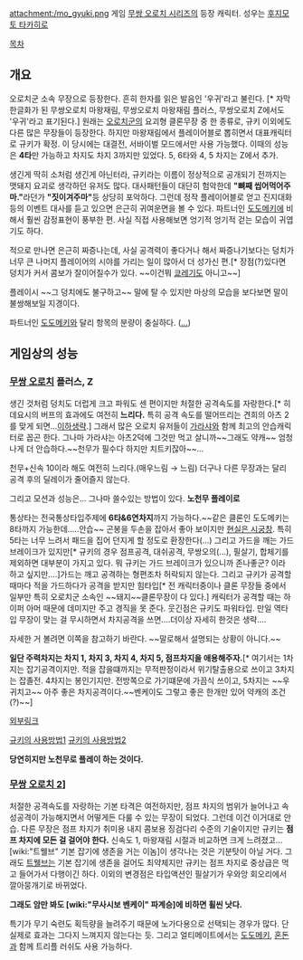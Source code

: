 attachment:/mo_gyuki.png
게임 [[무쌍 오로치 시리즈]]의 등장 캐릭터.
성우는 [[후지모토 타카히로]]

[[목차]]

== 개요 ==
오로치군 소속 무장으로 등장한다. 흔히 한자를 읽은 발음인 '우귀'라고 불린다. [* 자막 한글화가 된 무쌍오로치 마왕재림, 무쌍오로치 마왕재림 플러스, 무쌍오로치 Z에서도 '우귀'라고 표기된다.] 원래는 [[오로치]]군의 요괴형 클론무장 중 한 종류로, 규키 이외에도 다른 많은 무장들이 등장한다. 하지만 마왕재림에서 플레이어블로 뽑히면서 대표캐릭터로 규키가 확정. 이 당시에는 대결전, 서바이벌 모드에서만 사용 가능했다. 이때의 성능은 '''4타'''만 가능하고 차지도 차지 3까지만 있었다. 5, 6타와 4, 5 차지는 Z에서 추가.

생긴게 딱히 소처럼 생긴게 아닌터라, 규키라는 이름이 정상적으로 공개되기 전까지는 맷돼지 요괴로 생각하던 유저도 많다. 대사패턴들이 대단히 험악한데 '''"뼈째 씹어먹어주마."'''라던가 '''"짓이겨주마"'''등 상당히 포악하다. 그런데 정작 플레이어블로 얻고 진지대화 등의 이벤트 대사를 듣고 있으면 은근히 귀여운면을 볼 수 있다. 파트너인 [[도도메키]]에 비해서 훨씬 감정표현이 풍부한 편. 사실 직접 사용해보면 엉기적 엉기적 걷는 모습이 귀엽기도 하다.

적으로 만나면 은근히 짜증나는데, 사실 공격력이 좋다거나 해서 짜증나기보다는 덩치가 너무 큰 나머지 플레이어의 시야를 가리는 일이 많아서 더 성가신 편.[* 장점(?)있다면 덩치가 커서 콤보가 잘이어질수가 있다. ~~이건뭐 [[쿄레기]]도 아니고~~]

플레이시 ~~그 덩치에도 불구하고~~ 말에 탈 수 있지만 마상의 모습을 보다보면 말이 불쌍해보일 지경이다.

파트너인 [[도도메키]]와 달리 항목의 분량이 충실하다. ([[...]])

== 게임상의 성능 ==
=== [[무쌍 오로치]] 플러스, Z ===
생긴 것처럼 덩치도 더럽게 크고 파워도 센 편이지만 처절한 공격속도를 자랑한다.[* 히데요시의 버프의 효과에도 여전히 '''느리다.''' 특히 공격 속도를 떨어뜨리는 견희의 아츠 2를 맞게 되면…[[이하생략]].] 그래서 많은 오로치 유저들이 [[가라샤]]와 함께 최고의 안습캐릭터로 꼽곤 한다. 그나마 가라샤는 아츠2덕에 그것만 먹고 살니까~~그래도 약캐~~ 엄청나게 더 안습하다.~~천무가 필수다 하지만 치트키잖아~~...

천무+신속 10이라 해도 여전히 느리다.(매우느림 → 느림) 더구나 다른 무장과는 달리 공격 후의 딜레이가 줄어즐지 않는다.

그리고 모션과 성능은... 그나마 쓸수있는 방법이 있다. '''노천무 플레이로'''

통상타는 전국통상타입주제에 '''6타&6연차지'''까지 가능하다.~~같은 클론인 도도메키는 8타까지 가능한데.....안습~~ 곤봉을 두손을 잡아서 좋아 보이지만 [[현실은 시궁창]]. 특히 5타는 너무 느려서 패드을 집어 던지게 할 정도로 환장한다(...) 그리고 가드을 깨는 가드 브레이크가 있지만[* 규키의 경우 점프공격, 대쉬공격, 무쌍오의(...), 필살기, 합체기를 제외하면 대부분이 가지고 있다. 뭐 규키는 가드 브레이크가 있으니까 존나좋군? 이라 하고 싶지만….]가드는 깨고 공격하는 형편조차 허락되지 않는다. 그리고 규키가 공격할 때마다 적을 가드하다가 공격을 받지만 힘타입[* 전 캐릭터중이나 클론 무장들 중에서 일부만 특히 오로치군 소속인 ~~돼지~~클론무장이 다 있다.] 캐릭터가 공격할 때는 하이퍼 아머 때문에 데미지만 주고 경직을 못 준다. 웃긴점은 규키도 파워타입. 만일 역타입 무장이 맞는 걸 무시하면서 차지공격을 쓰면....더이상 자세히 한것은 생략....

자세한 거 볼려면 이쪽을 참고하기 바란다. ~~말로해서 설명되는 상황이 아니다.~~

'''일단 주력차지는 차지 1, 차지 3, 차지 4, 차지 5, 점프차지을 애용해주자.'''[* 여기서는 1차지는 잡기공격이지만. 적을 잡을떄까지는 무적판정이라서 위기탈출용으로 쓰이고 3차지는 잡졸전. 4차지는 봉인기지만. 전방쪽으로 가기떄문에 가끔식 쓰이고, 5차지는 ~~우귀치고~~ 아주 좋은 차지공격이다.~~벤케이도 그렇고 좋은 한개만 있어 약캐의 조건(?)~~]

[http://blog.naver.com/qkdwoa5?Redirect=Log&logNo=100099393815 외부링크]

[http://www.youtube.com/watch?v=XhssOgNafEs&feature=player_embedded 규키의 사용방법1]
[http://www.youtube.com/watch?v=tEpfMo12HpA 규키의 사용방법2] 

'''당연히지만 노천무로 플레이 하는 것이다.'''

=== [[무쌍 오로치 2]]] ===
처절한 공격속도를 자랑하는 기본 타격은 여전하지만, 점프 차지의 범위가 늘어나고 속성공격이 가능해지면서 어떻게든 다룰 수 있는 무장이 되었다. 그런데 이건 이거대로 안습. 다른 무장은 점프 차지가 취미용 내지 콤보용 징검다리 수준의 기술이지만 규키는 '''점프 차지에 모든 걸 걸어야 한다.''' 신속도 1, 마왕재림 시절과 비교하면 크게 느려졌고…[wiki:"트웰브" 기본 잡기에 생존을 거는 이놈]이 생각나는 것은 기분탓이 아닐 거다. 그래도 [[트웰브]]는 기본 잡기에 생존을 걸어도 최약체지만 규키는 점프 차지로 중상급은 먹고 들어가서 다행이긴 하다. 이외의 변경점은 타입액션인 필살기가 우와앙 회오리에서 깔아뭉개기로 바뀌었다.

'''그래도 암만 봐도 [wiki:"무사시보 벤케이" 파계승]에 비하면 휠씬 낫다.'''

특기가 무기 숙련도 획득량을 늘려주기 때문에 노가다용으로 선택되는 경우가 많다. 단 실제로 효과는 그다지 느껴지지 않는다는 듯. 그리고 얼티메이트에서는 [[도도메키]], [[혼돈]]과 함께 트리플 러쉬도 사용 가능하다.
